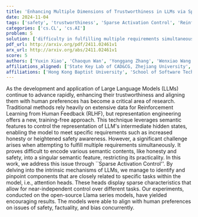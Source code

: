 ```yaml
---
title: 'Enhancing Multiple Dimensions of Trustworthiness in LLMs via Sparse Activation Control'
date: 2024-11-04
tags: ['safety', 'trustworthiness', 'Sparse Activation Control', 'Reinforcement Learning from Human Feedback', 'representation engineering', 'attention heads', 'bias', 'Large Language Models', 'factuality', 'semantic features']
categories: ['cs.CL', 'cs.AI']
problem: S
solution: ['difficulty in fulfilling multiple requirements simultaneously']
pdf_url: http://arxiv.org/pdf/2411.02461v1
arx_url: http://arxiv.org/abs/2411.02461v1
score: 5
authors: ['Yuxin Xiao', 'Chaoqun Wan', 'Yonggang Zhang', 'Wenxiao Wang', 'Binbin Lin', 'Xiaofei He', 'Xu Shen', 'Jieping Ye']
affiliations_aligned: ['State Key Lab of CAD&CG, Zhejiang University', 'Alibaba Cloud', 'Hong Kong Baptist University', 'School of Software Technology, Zhejiang University', 'School of Software Technology, Zhejiang University', 'State Key Lab of CAD&CG, Zhejiang University', 'Alibaba Cloud', 'Alibaba Cloud']
affiliations: ['Hong Kong Baptist University', 'School of Software Technology, Zhejiang University', 'Alibaba Cloud', 'State Key Lab of CAD&CG, Zhejiang University']
---
```



As the development and application of Large Language Models (LLMs) continue to advance rapidly, enhancing their trustworthiness and aligning them with human preferences has become a critical area of research. Traditional methods rely heavily on extensive data for Reinforcement Learning from Human Feedback (RLHF), but representation engineering offers a new, training-free approach. This technique leverages semantic features to control the representation of LLM's intermediate hidden states, enabling the model to meet specific requirements such as increased honesty or heightened safety awareness. However, a significant challenge arises when attempting to fulfill multiple requirements simultaneously. It proves difficult to encode various semantic contents, like honesty and safety, into a singular semantic feature, restricting its practicality. In this work, we address this issue through ``Sparse Activation Control''. By delving into the intrinsic mechanisms of LLMs, we manage to identify and pinpoint components that are closely related to specific tasks within the model, i.e., attention heads. These heads display sparse characteristics that allow for near-independent control over different tasks. Our experiments, conducted on the open-source Llama series models, have yielded encouraging results. The models were able to align with human preferences on issues of safety, factuality, and bias concurrently.